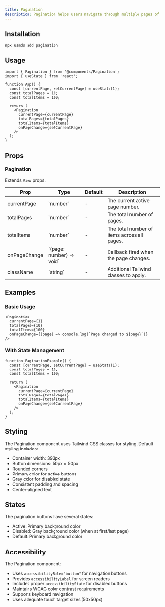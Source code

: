 ```yaml
---
title: Pagination
description: Pagination helps users navigate through multiple pages of content.
---
```


## Installation

```package-install
npx usmds add pagination
```

## Usage

```tsx
import { Pagination } from '@components/Pagination';
import { useState } from 'react';

function App() {
  const [currentPage, setCurrentPage] = useState(1);
  const totalPages = 10;
  const totalItems = 100;

  return (
    <Pagination
      currentPage={currentPage}
      totalPages={totalPages}
      totalItems={totalItems}
      onPageChange={setCurrentPage}
    />
  );
}
```

## Props

### Pagination

Extends `View` props.

<table>
  <thead>
    <tr>
      <th>Prop</th>
      <th>Type</th>
      <th>Default</th>
      <th>Description</th>
    </tr>
  </thead>
  <tbody>
    <tr>
      <td>currentPage</td>
      <td>`number`</td>
      <td>-</td>
      <td>The current active page number.</td>
    </tr>
    <tr>
      <td>totalPages</td>
      <td>`number`</td>
      <td>-</td>
      <td>The total number of pages.</td>
    </tr>
    <tr>
      <td>totalItems</td>
      <td>`number`</td>
      <td>-</td>
      <td>The total number of items across all pages.</td>
    </tr>
    <tr>
      <td>onPageChange</td>
      <td>`(page: number) => void`</td>
      <td>-</td>
      <td>Callback fired when the page changes.</td>
    </tr>
    <tr>
      <td>className</td>
      <td>`string`</td>
      <td>-</td>
      <td>Additional Tailwind classes to apply.</td>
    </tr>
  </tbody>
</table>

## Examples

### Basic Usage

```tsx
<Pagination
  currentPage={1}
  totalPages={10}
  totalItems={100}
  onPageChange={(page) => console.log(`Page changed to ${page}`)}
/>
```

### With State Management

```tsx
function PaginationExample() {
  const [currentPage, setCurrentPage] = useState(1);
  const totalPages = 10;
  const totalItems = 100;

  return (
    <Pagination
      currentPage={currentPage}
      totalPages={totalPages}
      totalItems={totalItems}
      onPageChange={setCurrentPage}
    />
  );
}
```

## Styling

The Pagination component uses Tailwind CSS classes for styling. Default styling includes:

- Container width: 393px
- Button dimensions: 50px × 50px
- Rounded corners
- Primary color for active buttons
- Gray color for disabled state
- Consistent padding and spacing
- Center-aligned text

## States

The pagination buttons have several states:
- Active: Primary background color
- Disabled: Gray background color (when at first/last page)
- Default: Primary background color

## Accessibility

The Pagination component:
- Uses `accessibilityRole="button"` for navigation buttons
- Provides `accessibilityLabel` for screen readers
- Includes proper `accessibilityState` for disabled buttons
- Maintains WCAG color contrast requirements
- Supports keyboard navigation
- Uses adequate touch target sizes (50x50px)